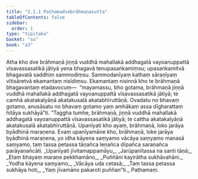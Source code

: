 ```yaml
---
title: "2.1.1 Paṭhamadvebrāhmaṇasutta"
tableOfContents: false
sidebar:
  order: 1
type: "tipitaka"
basket: "su"
book: "a3"
---
```



<DynamicBreadcrumb />

<Division number="52" book="a3">

<Paragraph number="314" book="a3">
Atha kho dve brāhmaṇā jiṇṇā vuddhā mahallakā addhagatā vayoanuppattā vīsavassasatikā jātiyā yena bhagavā tenupasaṅkamiṃsu; upasaṅkamitvā bhagavatā saddhiṃ sammodiṃsu. Sammodanīyaṃ kathaṃ sāraṇīyaṃ vītisāretvā ekamantaṃ nisīdiṃsu. Ekamantaṃ nisinnā kho te brāhmaṇā bhagavantaṃ etadavocuṃ—  “mayamassu, bho gotama, brāhmaṇā jiṇṇā vuddhā mahallakā addhagatā vayoanuppattā vīsavassasatikā jātiyā; te camhā akatakalyāṇā akatakusalā akatabhīruttāṇā. Ovadatu no bhavaṃ gotamo, anusāsatu no bhavaṃ gotamo yaṃ amhākaṃ assa dīgharattaṃ hitāya sukhāyā”ti.
</Paragraph>

<Paragraph number="315" book="a3">
“Taggha tumhe, brāhmaṇā, jiṇṇā vuddhā mahallakā addhagatā vayoanuppattā vīsavassasatikā jātiyā; te cattha akatakalyāṇā akatakusalā akatabhīruttāṇā. Upanīyati kho ayaṃ, brāhmaṇā, loko jarāya byādhinā maraṇena. Evaṃ upanīyamāne kho, brāhmaṇā, loke jarāya byādhinā maraṇena, yo idha kāyena saṃyamo vācāya saṃyamo manasā saṃyamo, taṃ tassa petassa tāṇañca leṇañca dīpañca saraṇañca parāyaṇañcāti.
</Paragraph>

<Paragraph number="316" type="verses" book="a3">
_Upanīyati jīvitamappamāyu,_  
_Jarūpanītassa na santi tāṇā;_  
_Etaṃ bhayaṃ maraṇe pekkhamāno,_  
_Puññāni kayirātha sukhāvahāni._  

</Paragraph>

<Paragraph number="317" type="verses" book="a3">
_Yodha kāyena saṃyamo,_  
_Vācāya uda cetasā;_  
_Taṃ tassa petassa sukhāya hoti,_  
_Yaṃ jīvamāno pakaroti puññan”ti._  


</Paragraph>
</Division>

<Paragraph number="318" type="center" book="a3">
Paṭhamaṃ.
</Paragraph>